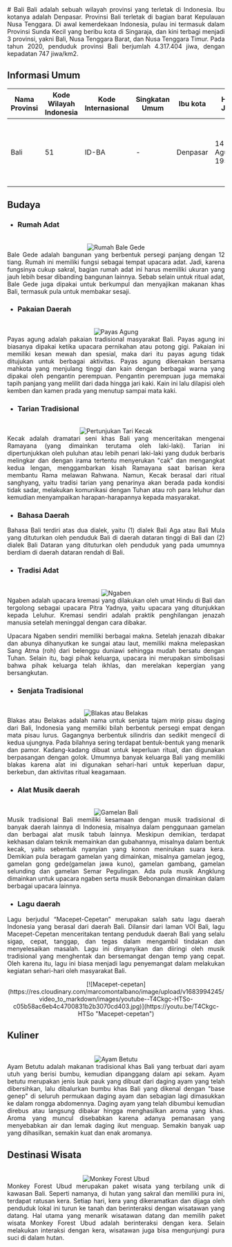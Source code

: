 <div align="justify">
   # Bali
   Bali adalah sebuah wilayah provinsi yang terletak di Indonesia. Ibu kotanya adalah Denpasar. Provinsi Bali terletak di bagian barat Kepulauan Nusa Tenggara. Di awal kemerdekaan Indonesia, pulau ini termasuk dalam Provinsi Sunda Kecil yang beribu kota di Singaraja, dan kini terbagi menjadi 3 provinsi, yakni Bali, Nusa Tenggara Barat, dan Nusa Tenggara Timur. Pada tahun 2020, penduduk provinsi Bali berjumlah 4.317.404 jiwa, dengan kepadatan 747 jiwa/km2.

   ## Informasi Umum
   | Nama Provinsi | Kode Wilayah Indonesia | Kode Internasional | Singkatan Umum |      Ibu kota    |         Hari Jadi        | Lambang                                                              |
   |---------------|------------------------|--------------------|----------------|------------------|--------------------------|----------------------------------------------------------------------|
   |     Bali      |           51           |       ID-BA        |        -       |      Denpasar    |    14 Agustus 1958       | <div align="center"><img alt="Lambang" width="150" src="https://upload.wikimedia.org/wikipedia/commons/thumb/1/10/Coat_of_arms_of_Bali.svg/759px-Coat_of_arms_of_Bali.svg.png"/></div> |

   ## Budaya

   - ### Rumah Adat
   <br/>
   <div align="center"><img alt="Rumah Bale Gede" src="https://cdn-cms.pgimgs.com/static/2019/10/5.-Bale-Gede.jpg"/></div>
   Bale Gede adalah bangunan yang berbentuk persegi panjang dengan 12 tiang. Rumah ini memiliki fungsi sebagai tempat upacara adat. Jadi, karena fungsinya cukup sakral, bagian rumah adat ini harus memiliki ukuran yang jauh lebih besar dibanding bangunan lainnya. Sebab selain untuk ritual adat, Bale Gede juga dipakai untuk berkumpul dan menyajikan makanan khas Bali, termasuk pula untuk membakar sesaji.
   
   - ### Pakaian Daerah
   <br/>
   <div align="center"><img alt="Payas Agung" src="https://student-activity.binus.ac.id/himdkv/wp-content/uploads/sites/11/2021/10/6.png"/></div>
   Payas agung adalah pakaian tradisional masyarakat Bali. Payas agung ini biasanya dipakai ketika upacara pernikahan atau potong gigi. Pakaian ini memiliki kesan mewah dan spesial, maka dari itu payas agung tidak ditujukan untuk berbagai aktivitas. Payas agung dikenakan bersama mahkota yang menjulang tinggi dan kain dengan berbagai warna yang dipakai oleh pengantin perempuan. Pengantin perempuan juga memakai tapih panjang yang melilit dari dada hingga jari kaki. Kain ini lalu dilapisi oleh kemben dan kamen prada yang menutup sampai mata kaki.
   
   - ### Tarian Tradisional
   <br/>
   <div align="center"><img alt="Pertunjukan Tari Kecak" src="https://upload.wikimedia.org/wikipedia/commons/thumb/b/b6/Kecak_Uluwatu_Covid19.jpg/1200px-Kecak_Uluwatu_Covid19.jpg"/></div>
   Kecak adalah dramatari seni khas Bali yang menceritakan mengenai Ramayana (yang dimainkan terutama oleh laki-laki). Tarian ini dipertunjukkan oleh puluhan atau lebih penari laki-laki yang duduk berbaris melingkar dan dengan irama tertentu menyerukan "cak" dan mengangkat kedua lengan, menggambarkan kisah Ramayana saat barisan kera membantu Rama melawan Rahwana. Namun, Kecak berasal dari ritual sanghyang, yaitu tradisi tarian yang penarinya akan berada pada kondisi tidak sadar, melakukan komunikasi dengan Tuhan atau roh para leluhur dan kemudian menyampaikan harapan-harapannya kepada masyarakat.
   
   - ### Bahasa Daerah
   Bahasa Bali terdiri atas dua dialek, yaitu (1) dialek Bali Aga atau Bali Mula yang dituturkan oleh penduduk Bali di daerah dataran tinggi di Bali dan (2) dialek Bali Dataran yang dituturkan oleh penduduk yang pada umumnya berdiam di daerah dataran rendah di Bali.

   - ### Tradisi Adat
   <br/>
   <div align="center"><img alt="Ngaben   " src="https://datulomboktour.com/wp-content/uploads/2020/02/upacara-ngaben1.jpg"/></div>
   Ngaben adalah upacara kremasi yang dilakukan oleh umat Hindu di Bali dan tergolong sebagai upacara Pitra Yadnya, yaitu upacara yang ditunjukkan kepada Leluhur. Kremasi sendiri adalah praktik penghilangan jenazah manusia setelah meninggal dengan cara dibakar.
   
   Upacara Ngaben sendiri memiliki berbagai makna. Setelah jenazah dibakar dan abunya dihanyutkan ke sungai atau laut, memiliki makna melepaskan Sang Atma (roh) dari belenggu duniawi sehingga mudah bersatu dengan Tuhan. Selain itu, bagi pihak keluarga, upacara ini merupakan simbolisasi bahwa pihak keluarga telah ikhlas, dan merelakan kepergian yang bersangkutan. 
   - ### Senjata Tradisional
   <br/>
   <div align="center"><img alt="Blakas atau Belakas" src="https://upload.wikimedia.org/wikipedia/commons/thumb/0/04/COLLECTIE_TROPENMUSEUM_Ceremonieel_hakmes_met_zilverbeslagversiering_TMnr_1646-23.jpg/450px-COLLECTIE_TROPENMUSEUM_Ceremonieel_hakmes_met_zilverbeslagversiering_TMnr_1646-23.jpg"/></div>
   Blakas atau Belakas adalah nama untuk senjata tajam mirip pisau daging dari Bali, Indonesia yang memiliki bilah berbentuk persegi empat dengan mata pisau lurus. Gagangnya berbentuk silindris dan sedikit mengecil di kedua ujungnya. Pada bilahnya sering terdapat bentuk-bentuk yang menarik dan pamor. Kadang-kadang dibuat untuk keperluan ritual, dan digunakan berpasangan dengan golok. Umumnya banyak keluarga Bali yang memiliki blakas karena alat ini digunakan sehari-hari untuk keperluan dapur, berkebun, dan aktivitas ritual keagamaan.
   
   - ### Alat Musik daerah
   <br/>
   <div align="center"><img alt="Gamelan Bali" src="https://upload.wikimedia.org/wikipedia/commons/thumb/8/87/Gamelan_of_Bali_200507-1.jpg/1200px-Gamelan_of_Bali_200507-1.jpg"/></div>
   Musik tradisional Bali memiliki kesamaan dengan musik tradisional di banyak daerah lainnya di Indonesia, misalnya dalam penggunaan gamelan dan berbagai alat musik tabuh lainnya. Meskipun demikian, terdapat kekhasan dalam teknik memainkan dan gubahannya, misalnya dalam bentuk kecak, yaitu sebentuk nyanyian yang konon menirukan suara kera. Demikian pula beragam gamelan yang dimainkan, misalnya gamelan jegog, gamelan gong gede(gamelan jawa kuno), gamelan gambang, gamelan selunding dan gamelan Semar Pegulingan. Ada pula musik Angklung dimainkan untuk upacara ngaben serta musik Bebonangan dimainkan dalam berbagai upacara lainnya.
   
   - ### Lagu daerah
   Lagu berjudul “Macepet-Cepetan” merupakan salah satu lagu daerah Indonesia yang berasal dari daerah Bali. Dilansir dari laman VOI Bali, lagu Macepet-Cepetan menceritakan tentang penduduk daerah Bali yang selalu sigap, cepat, tanggap, dan tegas dalam mengambil tindakan dan menyelesaikan masalah. Lagu ini dinyanyikan dan diiringi oleh musik tradisional yang menghentak dan bersemangat dengan temp yang cepat. Oleh karena itu, lagu ini biasa menjadi lagu penyemangat dalam melakukan kegiatan sehari-hari oleh masyarakat Bali.
   <br/>
   <div align="center">[![Macepet-cepetan](https://res.cloudinary.com/marcomontalbano/image/upload/v1683994245/video_to_markdown/images/youtube--T4Ckgc-HTSo-c05b58ac6eb4c4700831b2b3070cd403.jpg)](https://youtu.be/T4Ckgc-HTSo "Macepet-cepetan")</div>
   
   ## Kuliner
   <br/>
   <div align="center"><img alt="Ayam Betutu" src="https://upload.wikimedia.org/wikipedia/commons/thumb/f/f4/Ayam_Betutu.jpg/1200px-Ayam_Betutu.jpg"/></div>
   Ayam Betutu adalah makanan tradisional khas Bali yang terbuat dari ayam utuh yang berisi bumbu, kemudian dipanggang dalam api sekam. Ayam betutu merupakan jenis lauk pauk yang dibuat dari daging ayam yang telah dibersihkan, lalu dibalurkan bumbu khas Bali yang dikenal dengan "base genep" di seluruh permukaan daging ayam dan sebagian lagi dimasukkan ke dalam rongga abdomennya. Daging ayam yang telah dibumbui kemudian direbus atau langsung dibakar hingga menghasilkan aroma yang khas. Aroma yang muncul disebabkan karena adanya pemanasan yang menyebabkan air dan lemak daging ikut menguap. Semakin banyak uap yang dihasilkan, semakin kuat dan enak aromanya.

   ## Destinasi Wisata
   <br/>
   <div align="center"><img alt="Monkey Forest Ubud" src="https://monkeyforestubud.com/wp-content/uploads/2019/10/DSC_3828.jpg"/></div>
   Monkey Forest Ubud merupakan paket wisata yang terbilang unik di kawasan Bali. Seperti namanya, di hutan yang sakral dan memiliki pura ini, terdapat ratusan kera. Setiap hari, kera yang dikeramatkan dan dijaga oleh penduduk lokal ini turun ke tanah dan berinteraksi dengan wisatawan yang datang. Hal utama yang menarik wisatawan datang dan memilih paket wisata Monkey Forest Ubud adalah berinteraksi dengan kera. Selain melakukan interaksi dengan kera, wisatawan juga bisa mengunjungi pura suci di dalam hutan.
</div>